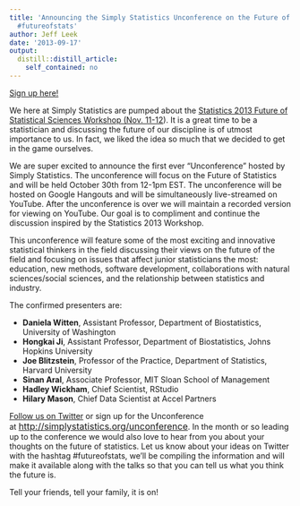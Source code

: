 ```yaml
---
title: 'Announcing the Simply Statistics Unconference on the Future of Statistics
  #futureofstats'
author: Jeff Leek
date: '2013-09-17'
output:
  distill::distill_article:
    self_contained: no
---
```


[Sign up here!](https://plus.google.com/events/cd94ktf46i1hbi4mbqbbvvga358)

<p dir="ltr">
  We here at Simply Statistics are pumped about the <a href="http://www.statistics2013.org/introduction-to-the-future-of-statistical-sciences-workshop/">Statistics 2013 Future of Statistical Sciences Workshop (Nov. 11-12</a>). It is a great time to be a statistician and discussing the future of our discipline is of utmost importance to us. In fact, we liked the idea so much that we decided to get in the game ourselves.
</p>

<p dir="ltr">
  We are super excited to announce the first ever “Unconference” hosted by Simply Statistics. The unconference will focus on the Future of Statistics and will be held October 30th from 12-1pm EST. The unconference will be hosted on Google Hangouts and will be simultaneously live-streamed on YouTube. After the unconference is over we will maintain a recorded version for viewing on YouTube. Our goal is to compliment and continue the discussion inspired by the Statistics 2013 Workshop.
</p>

<p dir="ltr">
  This unconference will feature some of the most exciting and innovative statistical thinkers in the field discussing their views on the future of the field and focusing on issues that affect junior statisticians the most: education, new methods, software development, collaborations with natural sciences/social sciences, and the relationship between statistics and industry.
</p>

<p dir="ltr">
  The confirmed presenters are:
</p>

  * **Daniela Witten**, Assistant Professor, Department of Biostatistics, University of Washington
  * **Hongkai Ji**, Assistant Professor, Department of Biostatistics, Johns Hopkins University
  * **Joe Blitzstein**, Professor of the Practice, Department of Statistics, Harvard University
  * **Sinan Aral**, Associate Professor, MIT Sloan School of Management
  * **Hadley Wickham**, Chief Scientist, RStudio
  * **Hilary Mason**, Chief Data Scientist at Accel Partners

[Follow us on Twitter](https://twitter.com/simplystats) or sign up for the Unconference at <a style="font-size: 16px;" href="http://simplystatistics.org/unconference">http://simplystatistics.org/unconference</a>. In the month or so leading up to the conference we would also love to hear from you about your thoughts on the future of statistics. Let us know about your ideas on Twitter with the hashtag #futureofstats, we'll be compiling the information and will make it available along with the talks so that you can tell us what you think the future is.

Tell your friends, tell your family, it is on!
